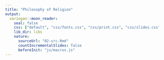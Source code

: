 ```yaml
---
title: "Philosophy of Religion"
output:
  xaringan::moon_reader:
    seal: false
    css: ["default", "css/fonts.css", "css/print.css", "css/slides.css"]
    lib_dir: libs
    nature:
      sourceUrl: "02-src.Rmd"
      countIncrementalSlides: false
      beforeInit: "js/macros.js" 
--- 
```

